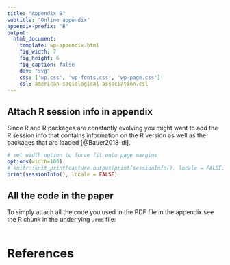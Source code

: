 ```yaml
---
title: "Appendix B"
subtitle: "Online appendix"
appendix-prefix: "B"
output:
  html_document:
    template: wp-appendix.html
    fig_width: 7
    fig_height: 6
    fig_caption: false
    dev: "svg"
    css: ['wp.css', 'wp-fonts.css', 'wp-page.css']
    csl: american-sociological-association.csl
---
```


## Attach R session info in appendix

Since R and R packages are constantly evolving you might want to add the R session info that contains information on the R version as well as the packages that are loaded [@Bauer2018-dl].  

```r
# set width option to force fit onto page margins
options(width=100)
# knitr::knit_print(capture.output(print(sessionInfo(), locale = FALSE))) # when using child='Appendix_*.Rmd'
print(sessionInfo(), locale = FALSE)
```

## All the code in the paper

To simply attach all the code you used in the PDF file in the appendix see the R chunk in the underlying `.rmd` file:

```r
```

# References {-}

::: {#refs_appndxB}
:::
